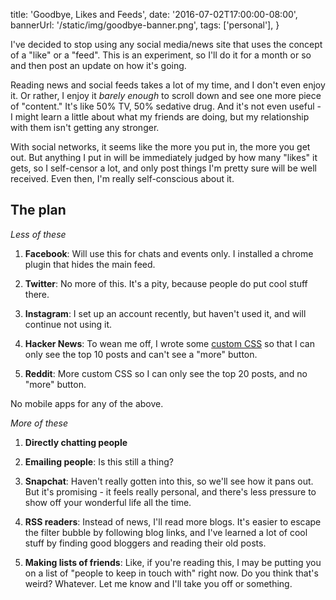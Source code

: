   title: 'Goodbye, Likes and Feeds',
  date: '2016-07-02T17:00:00-08:00',
  bannerUrl: '/static/img/goodbye-banner.png',
  tags: ['personal'],
}

I've decided to stop using any social media/news site that uses the
concept of a "like" or a "feed". This is an experiment, so I'll do it for
a month or so and then post an update on how it's going.

Reading news and social feeds takes a lot of my time, and I don't even
enjoy it. Or rather, I enjoy it _barely enough_ to scroll down and see one
more piece of "content." It's like 50% TV, 50% sedative drug. And it's not
even useful - I might learn a little about what my friends are doing, but
my relationship with them isn't getting any stronger.

With social networks, it seems like the more you put in, the more you get out.
But anything I put in will be immediately judged by how many "likes" it gets,
so I self-censor a lot, and only post things I'm pretty sure will be well
received. Even then, I'm really self-conscious about it.

## The plan

_Less of these_

1. **Facebook**: Will use this for chats and events only. I installed
   a chrome plugin that hides the main feed.

2. **Twitter**: No more of this. It's a pity, because people do put cool stuff
   there.

3. **Instagram**: I set up an account recently, but haven't used it, and will
   continue not using it.

4. **Hacker News**: To wean me off, I wrote some [custom
   CSS](http://stylebot.me/) so that I can only see the top 10 posts and
   can't see a "more" button.

5. **Reddit**: More custom CSS so I can only see the top 20 posts, and no
   "more" button.

No mobile apps for any of the above.

_More of these_

1. **Directly chatting people**

2. **Emailing people**: Is this still a thing?

3. **Snapchat**: Haven't really gotten into this, so we'll see how it pans
   out. But it's promising - it feels really personal, and there's less
   pressure to show off your wonderful life all the time.

4. **RSS readers**: Instead of news, I'll read more blogs. It's easier to
   escape the filter bubble by following blog links, and I've learned
   a lot of cool stuff by finding good bloggers and reading their old
   posts.

5. **Making lists of friends**: Like, if you're reading this, I may be
   putting you on a list of "people to keep in touch with" right now. Do
   you think that's weird? Whatever. Let me know and I'll take you off or
   something.
